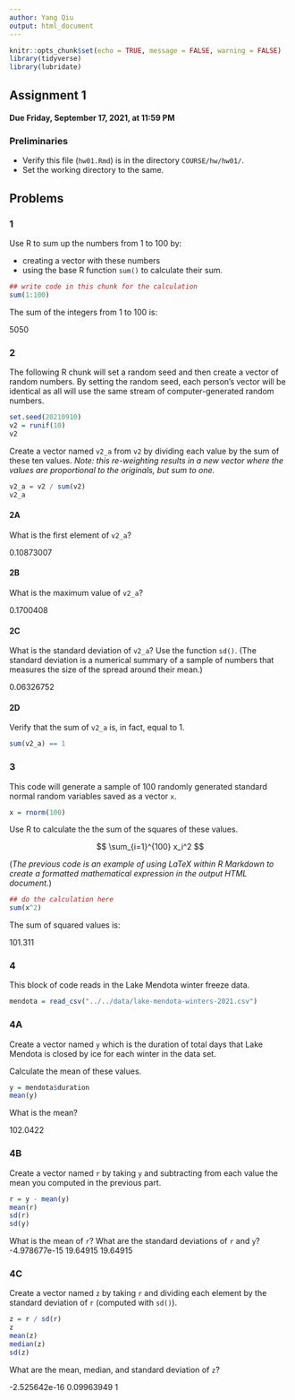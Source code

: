 ```yaml
---
author: Yang Qiu
output: html_document
---
```


```r
knitr::opts_chunk$set(echo = TRUE, message = FALSE, warning = FALSE)
library(tidyverse)
library(lubridate)
```

## Assignment 1

#### Due Friday, September 17, 2021, at 11:59 PM

### Preliminaries

- Verify this file (`hw01.Rmd`) is in the directory `COURSE/hw/hw01/`.
- Set the working directory to the same.

## Problems

### 1

Use R to sum up the numbers from 1 to 100 by:

- creating a vector with these numbers
- using the base R function `sum()` to calculate their sum.

```r
## write code in this chunk for the calculation
sum(1:100)
```

The sum of the integers from 1 to 100 is:

5050

### 2

The following R chunk will set a random seed and then create a vector of random numbers.
By setting the random seed, each person's vector will be identical as all will use the same stream of computer-generated random numbers.

```r
set.seed(20210910)
v2 = runif(10)
v2
```

Create a vector named `v2_a` from `v2` by dividing each value by the sum of these ten values. *Note: this re-weighting results in a new vector where the values are proportional to the originals, but sum to one.*

```r
v2_a = v2 / sum(v2)
v2_a
```

#### 2A

What is the first element of `v2_a`?

0.10873007

#### 2B

What is the maximum value of `v2_a`?

0.1700408

#### 2C

What is the standard deviation of `v2_a`? Use the function `sd()`.
(The standard deviation is a numerical summary of a sample of numbers that measures the size of the spread around their mean.)

0.06326752

#### 2D

Verify that the sum of `v2_a` is, in fact, equal to 1.

```r
sum(v2_a) == 1
```

### 3

This code will generate a sample of 100 randomly generated standard normal random variables saved as a vector `x`.

```r
x = rnorm(100)
```

Use R to calculate the the sum of the squares of these values.

$$
\sum_{i=1}^{100} x_i^2
$$

(*The previous code is an example of using LaTeX within R Markdown to create a formatted mathematical expression in the output HTML document.*)

```r
## do the calculation here
sum(x^2)
```

The sum of squared values is:

101.311

### 4

This block of code reads in the Lake Mendota winter freeze data.

```r
mendota = read_csv("../../data/lake-mendota-winters-2021.csv")
```

### 4A

Create a vector named `y` which is the duration of total days that Lake Mendota is closed by ice for each winter in the data set.

Calculate the mean of these values.

```r
y = mendota$duration
mean(y)
```

What is the mean?

102.0422

### 4B

Create a vector named `r` by taking `y` and subtracting from each value the mean you computed in the previous part.

```r
r = y - mean(y)
mean(r)
sd(r)
sd(y)
```

What is the mean of `r`?
What are the standard deviations of `r` and `y`?
-4.978677e-15
19.64915              19.64915

### 4C

Create a vector named `z` by taking `r` and dividing each element by the standard deviation of `r` (computed with `sd()`).

```r
z = r / sd(r)
z
mean(z)
median(z)
sd(z)
```

What are the mean, median, and standard deviation of `z`?

-2.525642e-16
0.09963949
1






